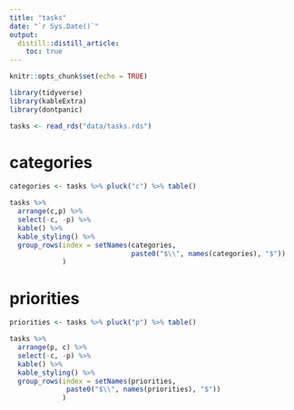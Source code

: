 ```yaml
---
title: "tasks"
date: "`r Sys.Date()`"
output: 
  distill::distill_article:
    toc: true
---
```


```r
knitr::opts_chunk$set(echo = TRUE)
```

```r
library(tidyverse) 
library(kableExtra)
library(dontpanic)

tasks <- read_rds("data/tasks.rds") 


```

# categories


```r


categories <- tasks %>% pluck("c") %>% table()

tasks %>% 
  arrange(c,p) %>% 
  select(-c, -p) %>% 
  kable() %>% 
  kable_styling() %>% 
  group_rows(index = setNames(categories,
                              paste0("$\\", names(categories), "$"))
             )


```

# priorities


```r
priorities <- tasks %>% pluck("p") %>% table()

tasks %>% 
  arrange(p, c) %>% 
  select(-c, -p) %>% 
  kable() %>% 
  kable_styling() %>% 
  group_rows(index = setNames(priorities, 
              paste0("$\\", names(priorities), "$"))
             )


```


